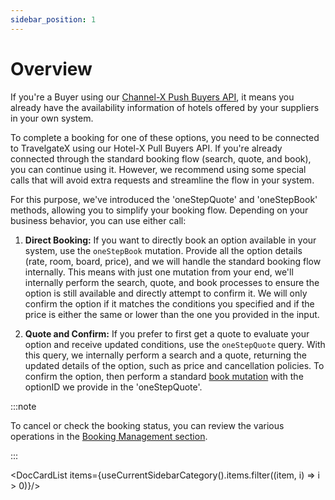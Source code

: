 ```yaml
---
sidebar_position: 1
---
```


# Overview


If you're a Buyer using our [Channel-X Push Buyers API](/docs/apis/for-buyers/inventory-buyers/channel-x-push-buyers-api/quickstart), it means you already have the availability information of hotels offered by your suppliers in your own system.

To complete a booking for one of these options, you need to be connected to TravelgateX using our Hotel-X Pull Buyers API. If you're already connected through the standard booking flow (search, quote, and book), you can continue using it. However, we recommend using some special calls that will avoid extra requests and streamline the flow in your system.

For this purpose, we've introduced the 'oneStepQuote' and 'oneStepBook' methods, allowing you to simplify your booking flow. Depending on your business behavior, you can use either call:

1. **Direct Booking:**
   If you want to directly book an option available in your system, use the `oneStepBook` mutation. Provide all the option details (rate, room, board, price), and we will handle the standard booking flow internally. This means with just one mutation from your end, we'll internally perform the search, quote, and book processes to ensure the option is still available and directly attempt to confirm it. We will only confirm the option if it matches the conditions you specified and if the price is either the same or lower than the one you provided in the input.

2. **Quote and Confirm:**
   If you prefer to first get a quote to evaluate your option and receive updated conditions, use the `oneStepQuote` query. With this query, we internally perform a search and a quote, returning the updated details of the option, such as price and cancellation policies. To confirm the option, then perform a standard [book mutation](/docs/apis/for-buyers/hotel-x-pull-buyers-api/booking-flow/book) with the optionID we provide in the 'oneStepQuote'.

:::note

To cancel or check the booking status, you can review the various operations in the [Booking Management section](/docs/apis/for-buyers/hotel-x-pull-buyers-api/booking-management/overview).

:::


<DocCardList items={useCurrentSidebarCategory().items.filter((item, i) => i > 0)}/>